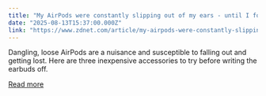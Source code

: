 ```yaml
---
title: "My AirPods were constantly slipping out of my ears - until I found these $15 accessories"
date: "2025-08-13T15:37:00.000Z"
link: "https://www.zdnet.com/article/my-airpods-were-constantly-slipping-out-of-my-ears-until-i-found-these-15-accessories/"
---
```


Dangling, loose AirPods are a nuisance and susceptible to falling out and getting lost. Here are three inexpensive accessories to try before writing the earbuds off.

[Read more](https://www.zdnet.com/article/my-airpods-were-constantly-slipping-out-of-my-ears-until-i-found-these-15-accessories/)

